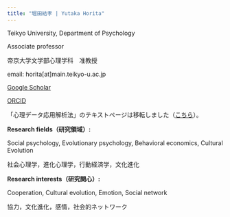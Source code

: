 ```yaml
---
title: "堀田結孝 | Yutaka Horita"
---
```


Teikyo University, Department of Psychology

Associate professor

帝京大学文学部心理学科　准教授

email: horita\[at\]main.teikyo-u.ac.jp

[Google Scholar](https://scholar.google.com/citations?user=xqBaLFEAAAAJ&hl=ja)

[ORCID](https://orcid.org/0000-0002-9864-9988)

「心理データ応用解析法」のテキストページは移転しました（[こちら](https://yutakahorita.github.io/psychol_applied_analysis/)）。

**Research fields（研究領域）:**

Social psychology, Evolutionary psychology, Behavioral economics, Cultural Evolution

社会心理学，進化心理学，行動経済学，文化進化

**Research interests（研究関心）:**

Cooperation, Cultural evolution, Emotion, Social network

協力，文化進化，感情，社会的ネットワーク
